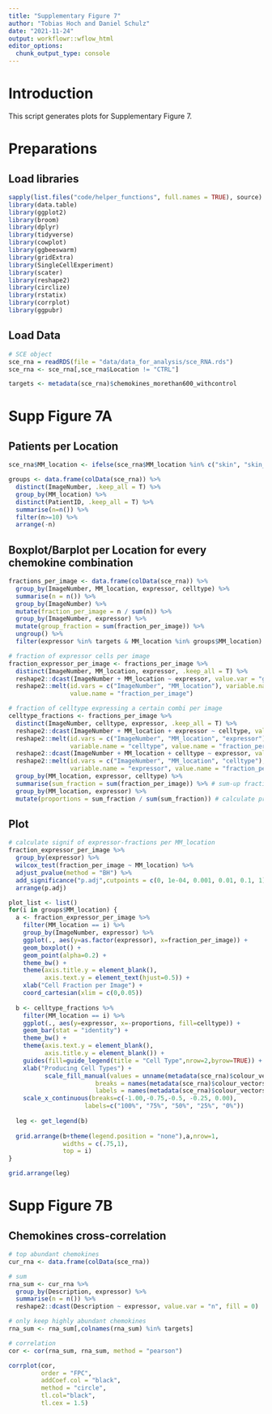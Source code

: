 ```yaml
---
title: "Supplementary Figure 7"
author: "Tobias Hoch and Daniel Schulz"
date: "2021-11-24"
output: workflowr::wflow_html
editor_options:
  chunk_output_type: console
---
```


# Introduction
This script generates plots for Supplementary Figure 7.

# Preparations

## Load libraries

```r
sapply(list.files("code/helper_functions", full.names = TRUE), source)
library(data.table)
library(ggplot2)
library(broom)
library(dplyr)
library(tidyverse)
library(cowplot)
library(ggbeeswarm)
library(gridExtra)
library(SingleCellExperiment)
library(scater)
library(reshape2)
library(circlize)
library(rstatix)
library(corrplot)
library(ggpubr)
```

## Load Data

```r
# SCE object
sce_rna = readRDS(file = "data/data_for_analysis/sce_RNA.rds")
sce_rna <- sce_rna[,sce_rna$Location != "CTRL"]

targets <- metadata(sce_rna)$chemokines_morethan600_withcontrol
```

# Supp Figure 7A

## Patients per Location

```r
sce_rna$MM_location <- ifelse(sce_rna$MM_location %in% c("skin", "skin_undefine"), "skin_undefined", sce_rna$MM_location)

groups <- data.frame(colData(sce_rna)) %>%
  distinct(ImageNumber, .keep_all = T) %>%
  group_by(MM_location) %>%
  distinct(PatientID, .keep_all = T) %>%
  summarise(n=n()) %>%
  filter(n>=10) %>%
  arrange(-n)
```

## Boxplot/Barplot per Location for every chemokine combination

```r
fractions_per_image <- data.frame(colData(sce_rna)) %>%
  group_by(ImageNumber, MM_location, expressor, celltype) %>%
  summarise(n = n()) %>%
  group_by(ImageNumber) %>%
  mutate(fraction_per_image = n / sum(n)) %>%
  group_by(ImageNumber, expressor) %>%
  mutate(group_fraction = sum(fraction_per_image)) %>%
  ungroup() %>%
  filter(expressor %in% targets & MM_location %in% groups$MM_location)

# fraction of expressor cells per image 
fraction_expressor_per_image <- fractions_per_image %>%
  distinct(ImageNumber, MM_location, expressor, .keep_all = T) %>%
  reshape2::dcast(ImageNumber + MM_location ~ expressor, value.var = "group_fraction", fill = 0) %>%
  reshape2::melt(id.vars = c("ImageNumber", "MM_location"), variable.name = "expressor", 
                 value.name = "fraction_per_image")

# fraction of celltype expressing a certain combi per image
celltype_fractions <- fractions_per_image %>%
  distinct(ImageNumber, celltype, expressor, .keep_all = T) %>%
  reshape2::dcast(ImageNumber + MM_location + expressor ~ celltype, value.var = "fraction_per_image", fill = 0) %>%
  reshape2::melt(id.vars = c("ImageNumber", "MM_location", "expressor"), 
                 variable.name = "celltype", value.name = "fraction_per_image") %>%
  reshape2::dcast(ImageNumber + MM_location + celltype ~ expressor, value.var = "fraction_per_image", fill = 0) %>%
  reshape2::melt(id.vars = c("ImageNumber", "MM_location", "celltype"), 
                 variable.name = "expressor", value.name = "fraction_per_image") %>%
  group_by(MM_location, expressor, celltype) %>%
  summarise(sum_fraction = sum(fraction_per_image)) %>% # sum-up fractions over all images 
  group_by(MM_location, expressor) %>%
  mutate(proportions = sum_fraction / sum(sum_fraction)) # calculate proportions for each expressor
```

## Plot

```r
# calculate signif of expressor-fractions per MM_location
fraction_expressor_per_image %>%
  group_by(expressor) %>%
  wilcox_test(fraction_per_image ~ MM_location) %>%
  adjust_pvalue(method = "BH") %>%
  add_significance("p.adj",cutpoints = c(0, 1e-04, 0.001, 0.01, 0.1, 1)) %>%
  arrange(p.adj)

plot_list <- list()
for(i in groups$MM_location) {
  a <- fraction_expressor_per_image %>%
    filter(MM_location == i) %>%  
    group_by(ImageNumber, expressor) %>%
    ggplot(., aes(y=as.factor(expressor), x=fraction_per_image)) + 
    geom_boxplot() + 
    geom_point(alpha=0.2) +
    theme_bw() +
    theme(axis.title.y = element_blank(),
          axis.text.y = element_text(hjust=0.5)) +
    xlab("Cell Fraction per Image") + 
    coord_cartesian(xlim = c(0,0.05))
  
  b <- celltype_fractions %>%
    filter(MM_location == i) %>%  
    ggplot(., aes(y=expressor, x=-proportions, fill=celltype)) + 
    geom_bar(stat = "identity") +
    theme_bw() +
    theme(axis.text.y = element_blank(),
          axis.title.y = element_blank()) +
    guides(fill=guide_legend(title = "Cell Type",nrow=2,byrow=TRUE)) +
    xlab("Producing Cell Types") +
          scale_fill_manual(values = unname(metadata(sce_rna)$colour_vectors$celltype),
                        breaks = names(metadata(sce_rna)$colour_vectors$celltype),
                        labels = names(metadata(sce_rna)$colour_vectors$celltype)) +
    scale_x_continuous(breaks=c(-1.00,-0.75,-0.5, -0.25, 0.00),
                     labels=c("100%", "75%", "50%", "25%", "0%"))
  
  leg <- get_legend(b)
  
  grid.arrange(b+theme(legend.position = "none"),a,nrow=1,
               widths = c(.75,1),
               top = i)
}
```


```r
grid.arrange(leg)
```

# Supp Figure 7B

## Chemokines cross-correlation

```r
# top abundant chemokines
cur_rna <- data.frame(colData(sce_rna))

# sum
rna_sum <- cur_rna %>%
  group_by(Description, expressor) %>%
  summarise(n = n()) %>%
  reshape2::dcast(Description ~ expressor, value.var = "n", fill = 0) 

# only keep highly abundant chemokines
rna_sum <- rna_sum[,colnames(rna_sum) %in% targets]

# correlation
cor <- cor(rna_sum, rna_sum, method = "pearson")

corrplot(cor, 
         order = "FPC",
         addCoef.col = "black",
         method = "circle",
         tl.col="black",
         tl.cex = 1.5)
```
